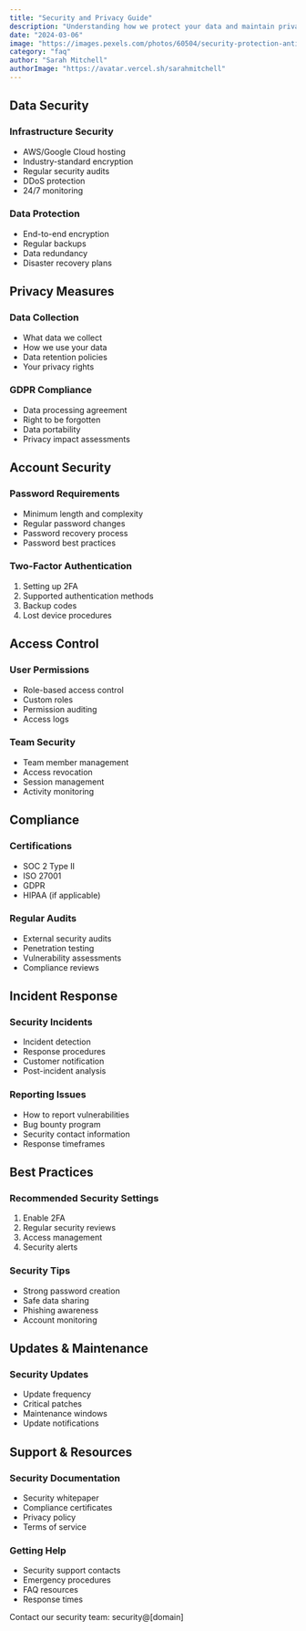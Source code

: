 ```yaml
---
title: "Security and Privacy Guide"
description: "Understanding how we protect your data and maintain privacy"
date: "2024-03-06"
image: "https://images.pexels.com/photos/60504/security-protection-anti-virus-software-60504.jpeg"
category: "faq"
author: "Sarah Mitchell"
authorImage: "https://avatar.vercel.sh/sarahmitchell"
---
```


## Data Security

### Infrastructure Security
- AWS/Google Cloud hosting
- Industry-standard encryption
- Regular security audits
- DDoS protection
- 24/7 monitoring

### Data Protection
- End-to-end encryption
- Regular backups
- Data redundancy
- Disaster recovery plans

## Privacy Measures

### Data Collection
- What data we collect
- How we use your data
- Data retention policies
- Your privacy rights

### GDPR Compliance
- Data processing agreement
- Right to be forgotten
- Data portability
- Privacy impact assessments

## Account Security

### Password Requirements
- Minimum length and complexity
- Regular password changes
- Password recovery process
- Password best practices

### Two-Factor Authentication
1. Setting up 2FA
2. Supported authentication methods
3. Backup codes
4. Lost device procedures

## Access Control

### User Permissions
- Role-based access control
- Custom roles
- Permission auditing
- Access logs

### Team Security
- Team member management
- Access revocation
- Session management
- Activity monitoring

## Compliance

### Certifications
- SOC 2 Type II
- ISO 27001
- GDPR
- HIPAA (if applicable)

### Regular Audits
- External security audits
- Penetration testing
- Vulnerability assessments
- Compliance reviews

## Incident Response

### Security Incidents
- Incident detection
- Response procedures
- Customer notification
- Post-incident analysis

### Reporting Issues
- How to report vulnerabilities
- Bug bounty program
- Security contact information
- Response timeframes

## Best Practices

### Recommended Security Settings
1. Enable 2FA
2. Regular security reviews
3. Access management
4. Security alerts

### Security Tips
- Strong password creation
- Safe data sharing
- Phishing awareness
- Account monitoring

## Updates & Maintenance

### Security Updates
- Update frequency
- Critical patches
- Maintenance windows
- Update notifications

## Support & Resources

### Security Documentation
- Security whitepaper
- Compliance certificates
- Privacy policy
- Terms of service

### Getting Help
- Security support contacts
- Emergency procedures
- FAQ resources
- Response times

Contact our security team: security@[domain]